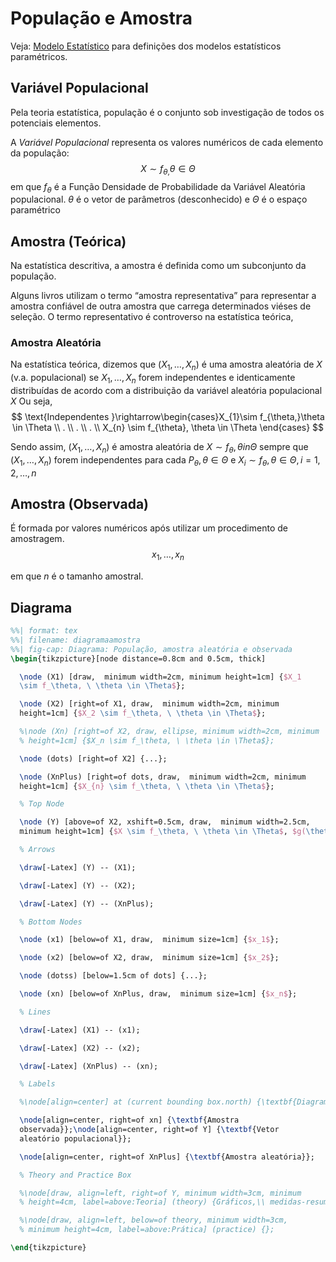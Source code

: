 # População e Amostra

Veja: [Modelo Estatístico](modelo-estatistico.qmd) para definições dos modelos estatísticos paramétricos.

## Variável Populacional {#sec-vp}

Pela teoria estatística, população é o conjunto sob investigação de todos os potenciais elementos.

A *Variável Populacional* representa os valores numéricos de cada elemento da população:
$$
X\sim f_{\theta,}\theta \in \Theta
$$
em que $f_\theta$ é a Função Densidade de Probabilidade da Variável Aleatória populacional. $\theta$ é o vetor de
parâmetros (desconhecido) e $\Theta$ é o espaço paramétrico

## Amostra (Teórica)

Na estatística descritiva, a amostra é definida como um subconjunto da população.

Alguns livros utilizam o termo "amostra representativa" para representar a amostra
confiável de outra amostra que carrega determinados viéses de seleção. O termo
representativo é controverso na estatística teórica,

### Amostra Aleatória {#sec-aa}

Na estatística teórica, dizemos que $(X_{1},\dots,X_{n})$ é uma amostra aleatória
de $X$ (v.a. populacional) se $X_{1},\dots,X_{n}$ forem 
independentes e identicamente distribuídas de acordo com a distribuição da variável aleatória populacional $X$
Ou seja, 
$$
\text{Independentes }\rightarrow\begin{cases}X_{1}\sim f_{\theta,}\theta \in \Theta \\
. \\
. \\
. \\
X_{n} \sim f_{\theta}, \theta \in \Theta
\end{cases}
$$

Sendo assim, $(X_1, \dots, X_n)$ é amostra aleatória de $X\sim f_\theta, \theta in \Theta$
sempre que $(X_1, \dots, X_n)$ forem independentes para cada $P_\theta, \theta \in \Theta$ e
$X_i \sim f_\theta, \theta \in \Theta, i = 1, 2, \dots, n$

## Amostra (Observada) {#sec-ao}

É formada por valores numéricos após utilizar um procedimento de amostragem.
$$
x_{1},\dots,x_{n}
$$

em que $n$ é o tamanho amostral.

## Diagrama

```.tikz
%%| format: tex
%%| filename: diagramaamostra
%%| fig-cap: Diagrama: População, amostra aleatória e observada
\begin{tikzpicture}[node distance=0.8cm and 0.5cm, thick]

  \node (X1) [draw,  minimum width=2cm, minimum height=1cm] {$X_1
  \sim f_\theta, \ \theta \in \Theta$};

  \node (X2) [right=of X1, draw,  minimum width=2cm, minimum
  height=1cm] {$X_2 \sim f_\theta, \ \theta \in \Theta$};

  %\node (Xn) [right=of X2, draw, ellipse, minimum width=2cm, minimum
  % height=1cm] {$X_n \sim f_\theta, \ \theta \in \Theta$};

  \node (dots) [right=of X2] {...};

  \node (XnPlus) [right=of dots, draw,  minimum width=2cm, minimum
  height=1cm] {$X_{n} \sim f_\theta, \ \theta \in \Theta$};

  % Top Node

  \node (Y) [above=of X2, xshift=0.5cm, draw,  minimum width=2.5cm,
  minimum height=1cm] {$X \sim f_\theta, \ \theta \in \Theta$, $g(\theta)$};

  % Arrows

  \draw[-Latex] (Y) -- (X1);

  \draw[-Latex] (Y) -- (X2);

  \draw[-Latex] (Y) -- (XnPlus);

  % Bottom Nodes

  \node (x1) [below=of X1, draw,  minimum size=1cm] {$x_1$};

  \node (x2) [below=of X2, draw,  minimum size=1cm] {$x_2$};

  \node (dotss) [below=1.5cm of dots] {...};

  \node (xn) [below=of XnPlus, draw,  minimum size=1cm] {$x_n$};

  % Lines

  \draw[-Latex] (X1) -- (x1);

  \draw[-Latex] (X2) -- (x2);

  \draw[-Latex] (XnPlus) -- (xn);

  % Labels

  %\node[align=center] at (current bounding box.north) {\textbf{Diagrama}};

  \node[align=center, right=of xn] {\textbf{Amostra
  observada}};\node[align=center, right=of Y] {\textbf{Vetor
  aleatório populacional}};

  \node[align=center, right=of XnPlus] {\textbf{Amostra aleatória}};

  % Theory and Practice Box

  %\node[draw, align=left, right=of Y, minimum width=3cm, minimum
  % height=4cm, label=above:Teoria] (theory) {Gráficos,\\ medidas-resumo};

  %\node[draw, align=left, below=of theory, minimum width=3cm,
  % minimum height=4cm, label=above:Prática] (practice) {};

\end{tikzpicture}
```
